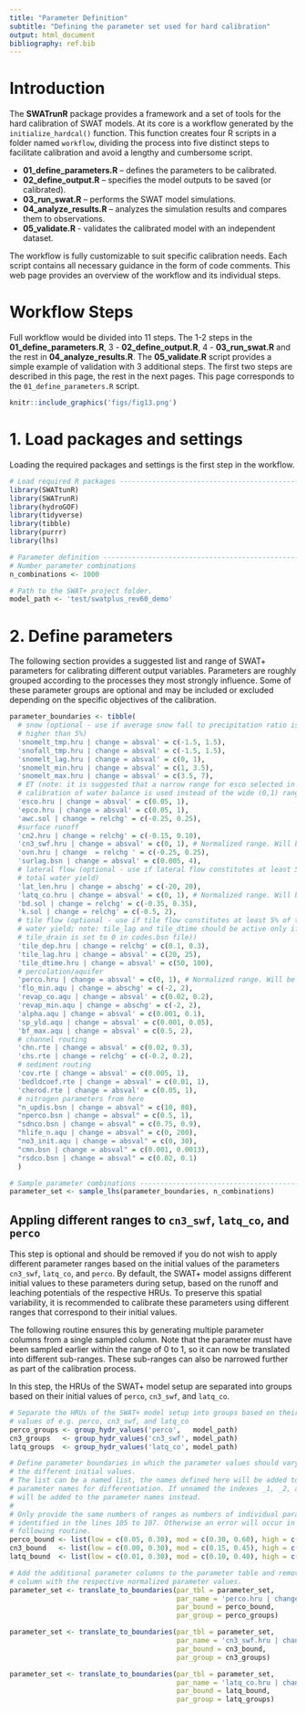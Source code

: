 ```yaml
---
title: "Parameter Definition"
subtitle: "Defining the parameter set used for hard calibration"
output: html_document
bibliography: ref.bib
---
```



# Introduction

The **SWATrunR** package provides a framework and a set of tools for the hard calibration of SWAT models. At its core is a workflow generated by the `initialize_hardcal()` function. This function creates four R scripts in a folder named `workflow`, dividing the process into five distinct steps to facilitate calibration and avoid a lengthy and cumbersome script.

* **01_define_parameters.R** – defines the parameters to be calibrated.
* **02_define_output.R** – specifies the model outputs to be saved (or calibrated).
* **03_run_swat.R** – performs the SWAT model simulations.
* **04_analyze_results.R** – analyzes the simulation results and compares them to observations.
* **05_validate.R** - validates the calibrated model with an independent dataset. 

The workflow is fully customizable to suit specific calibration needs. Each script contains all necessary guidance in the form of code comments. This web page provides an overview of the workflow and its individual steps.

# Workflow Steps

Full workflow would be divided into 11 steps. The 1-2 steps in the **01_define_parameters.R**, 3 - **02_define_output.R**, 4 - **03_run_swat.R**  and the rest in **04_analyze_results.R**. The **05_validate.R** script provides a simple example of validation with 3 additional steps. The first two steps are described in this page, the rest in the next pages. This page corresponds to the `01_define_parameters.R` script.

```r
knitr::include_graphics('figs/fig13.png')
```

# 1. Load packages and settings

Loading the required packages and settings is the first step in the workflow. 

```r
# Load required R packages ------------------------------------------------
library(SWATtunR)
library(SWATrunR)
library(hydroGOF)
library(tidyverse)
library(tibble)
library(purrr)
library(lhs)

# Parameter definition ----------------------------------------------------
# Number parameter combinations
n_combinations <- 1000

# Path to the SWAT+ project folder.
model_path <- 'test/swatplus_rev60_demo'
```

# 2. Define parameters {#hc_step2}

The following section provides a suggested list and range of SWAT+ parameters for calibrating different output variables. Parameters are roughly grouped according to the processes they most strongly influence. Some of these parameter groups are optional and may be included or excluded depending on the specific objectives of the calibration.

```r
parameter_boundaries <- tibble(
  # snow (optional - use if average snow fall to precipitation ratio is
  # higher than 5%)
  'snomelt_tmp.hru | change = absval' = c(-1.5, 1.5),
  'snofall_tmp.hru | change = absval' = c(-1.5, 1.5),
  'snomelt_lag.hru | change = absval' = c(0, 1),
  'snomelt_min.hru | change = absval' = c(1, 3.5),
  'snomelt_max.hru | change = absval' = c(3.5, 7),
  # ET (note: it is suggested that a narrow range for esco selected in soft
  # calibration of water balance is used instead of the wide (0,1) range)
  'esco.hru | change = absval' = c(0.05, 1),
  'epco.hru | change = absval' = c(0.05, 1),
  'awc.sol | change = relchg' = c(-0.25, 0.25),
  #surface runoff
  'cn2.hru | change = relchg' = c(-0.15, 0.10),
  'cn3_swf.hru | change = absval' = c(0, 1), # Normalized range. Will be updated below
  'ovn.hru | change  = relchg ' = c(-0.25, 0.25),
  'surlag.bsn | change = absval' = c(0.005, 4),
  # lateral flow (optional - use if lateral flow constitutes at least 5% of
  # total water yield)
  'lat_len.hru | change = abschg' = c(-20, 20),
  'latq_co.hru | change = absval' = c(0, 1), # Normalized range. Will be updated below
  'bd.sol | change = relchg' = c(-0.35, 0.35),
  'k.sol | change = relchg' = c(-0.5, 2),
  # tile flow (optional - use if tile flow constitutes at least 5% of total
  # water yield; note: tile_lag and tile_dtime should be active only if
  # tile_drain is set to 0 in codes.bsn file))
  'tile_dep.hru | change = relchg' = c(0.1, 0.3),
  'tile_lag.hru | change = absval' = c(20, 25),
  'tile_dtime.hru | change = absval' = c(50, 100),
  # percolation/aquifer
  'perco.hru | change = absval' = c(0, 1), # Normalized range. Will be updated below
  'flo_min.aqu | change = abschg' = c(-2, 2),
  'revap_co.aqu | change = absval' = c(0.02, 0.2),
  'revap_min.aqu | change = abschg' = c(-2, 2),
  'alpha.aqu | change = absval' = c(0.001, 0.1),
  'sp_yld.aqu | change = absval' = c(0.001, 0.05),
  'bf_max.aqu | change = absval' = c(0.5, 2),
  # channel routing
  'chn.rte | change = absval' = c(0.02, 0.3),
  'chs.rte | change = relchg' = c(-0.2, 0.2),
  # sediment routing
  'cov.rte | change = absval' = c(0.005, 1),
  'bedldcoef.rte | change = absval' = c(0.01, 1),
  'cherod.rte | change = absval' = c(0.05, 1),
  # nitrogen parameters from here
  "n_updis.bsn | change = absval" = c(10, 80),
  "nperco.bsn | change = absval" = c(0.5, 1),
  "sdnco.bsn | change = absval" = c(0.75, 0.9),
  "hlife_n.aqu | change = absval" = c(0, 200),
  "no3_init.aqu | change = absval" = c(0, 30),
  "cmn.bsn | change = absval" = c(0.001, 0.0013),
  "rsdco.bsn | change = absval" = c(0.02, 0.1)
  )

# Sample parameter combinations -------------------------------------------
parameter_set <- sample_lhs(parameter_boundaries, n_combinations)
```

## Appling different ranges to `cn3_swf`, `latq_co`, and `perco`

This step is optional and should be removed if you do not wish to apply different parameter ranges based on the initial values of the parameters `cn3_swf`, `latq_co`, and `perco`. By default, the SWAT+ model assigns different initial values to these parameters during setup, based on the runoff and leaching potentials of the respective HRUs. To preserve this spatial variability, it is recommended to calibrate these parameters using different ranges that correspond to their initial values.

The following routine ensures this by generating multiple parameter columns from a single sampled column. Note that the parameter must have been sampled earlier within the range of 0 to 1, so it can now be translated into different sub-ranges. These sub-ranges can also be narrowed further as part of the calibration process.

In this step, the HRUs of the SWAT+ model setup are separated into groups based on their initial values of `perco`, `cn3_swf`, and `latq_co`.

```r
# Separate the HRUs of the SWAT+ model setup into groups based on their initial
# values of e.g. perco, cn3_swf, and latq_co
perco_groups <- group_hydr_values('perco',   model_path)
cn3_groups   <- group_hydr_values('cn3_swf', model_path)
latq_groups  <- group_hydr_values('latq_co', model_path)

# Define parameter boundaries in which the parameter values should vary for
# the different initial values.
# The list can be a named list, the names defined here will be added to the
# parameter names for differentiation. If unnamed the indexes _1, _2, and _3
# will be added to the parameter names instead.
#
# Only provide the same numbers of ranges as numbers of individual parameters
# identified in the lines 105 to 107. Otherwise an error will occur in the
# following routine.
perco_bound <- list(low = c(0.05, 0.30), mod = c(0.30, 0.60), high = c(0.50, 0.95))
cn3_bound   <- list(low = c(0.00, 0.30), mod = c(0.15, 0.45), high = c(0.50, 0.95))
latq_bound  <- list(low = c(0.01, 0.30), mod = c(0.10, 0.40), high = c(0.50, 0.90))

# Add the additional parameter columns to the parameter table and remove the
# column with the respective normalized parameter values.
parameter_set <- translate_to_boundaries(par_tbl = parameter_set,
                                         par_name = 'perco.hru | change = absval',
                                         par_bound = perco_bound,
                                         par_group = perco_groups)

parameter_set <- translate_to_boundaries(par_tbl = parameter_set,
                                         par_name = 'cn3_swf.hru | change = absval',
                                         par_bound = cn3_bound,
                                         par_group = cn3_groups)

parameter_set <- translate_to_boundaries(par_tbl = parameter_set,
                                         par_name = 'latq_co.hru | change = absval',
                                         par_bound = latq_bound,
                                         par_group = latq_groups)
```
